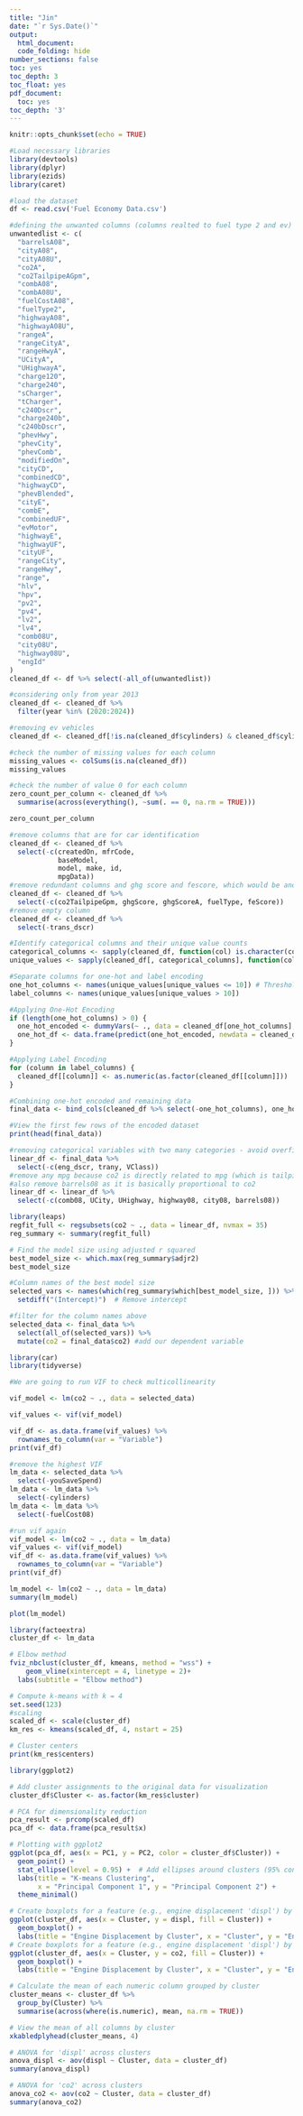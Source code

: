 ```yaml
---
title: "Jin"
date: "`r Sys.Date()`"
output:
  html_document:
  code_folding: hide
number_sections: false
toc: yes
toc_depth: 3
toc_float: yes
pdf_document:
  toc: yes
toc_depth: '3'
---
```


```r
knitr::opts_chunk$set(echo = TRUE)
```

```r
#Load necessary libraries
library(devtools)
library(dplyr)
library(ezids)
library(caret)
```

```r
#load the dataset
df <- read.csv('Fuel Economy Data.csv')
```

```r

#defining the unwanted columns (columns realted to fuel type 2 and ev)
unwantedlist <- c(
  "barrelsA08",
  "cityA08",
  "cityA08U",
  "co2A",
  "co2TailpipeAGpm",
  "combA08",
  "combA08U",
  "fuelCostA08",
  "fuelType2",
  "highwayA08",
  "highwayA08U",
  "rangeA",
  "rangeCityA",
  "rangeHwyA",
  "UCityA",
  "UHighwayA",
  "charge120",
  "charge240",
  "sCharger",
  "tCharger",
  "c240Dscr",
  "charge240b",
  "c240bDscr",
  "phevHwy",
  "phevCity",
  "phevComb",
  "modifiedOn",
  "cityCD",
  "combinedCD",
  "highwayCD",
  "phevBlended",
  "cityE",
  "combE",
  "combinedUF",
  "evMotor",
  "highwayE",
  "highwayUF",
  "cityUF",
  "rangeCity",
  "rangeHwy",
  "range",
  "hlv",
  "hpv",
  "pv2",
  "pv4",
  "lv2",
  "lv4",
  "comb08U",
  "city08U",
  "highway08U",
  "engId"
)
cleaned_df <- df %>% select(-all_of(unwantedlist))

#considering only from year 2013
cleaned_df <- cleaned_df %>%
  filter(year %in% (2020:2024))

#removing ev vehicles
cleaned_df <- cleaned_df[!is.na(cleaned_df$cylinders) & cleaned_df$cylinders != "Electricity",]
```


```r
#check the number of missing values for each column
missing_values <- colSums(is.na(cleaned_df))
missing_values
```


```r
#check the number of value 0 for each column
zero_count_per_column <- cleaned_df %>%
  summarise(across(everything(), ~sum(. == 0, na.rm = TRUE)))

zero_count_per_column
```

```r
#remove columns that are for car identification
cleaned_df <- cleaned_df %>%
  select(-c(createdOn, mfrCode,
            baseModel,
            model, make, id,
            mpgData))
#remove redundant columns and ghg score and fescore, which would be another dependent variable
cleaned_df <- cleaned_df %>%
  select(-c(co2TailpipeGpm, ghgScore, ghgScoreA, fuelType, feScore))
#remove empty column
cleaned_df <- cleaned_df %>%
  select(-trans_dscr)
```



```r
#Identify categorical columns and their unique value counts
categorical_columns <- sapply(cleaned_df, function(col) is.character(col) || is.factor(col))
unique_values <- sapply(cleaned_df[, categorical_columns], function(col) length(unique(col)))

#Separate columns for one-hot and label encoding
one_hot_columns <- names(unique_values[unique_values <= 10]) # Threshold for one-hot encoding
label_columns <- names(unique_values[unique_values > 10])

#Applying One-Hot Encoding
if (length(one_hot_columns) > 0) {
  one_hot_encoded <- dummyVars(~ ., data = cleaned_df[one_hot_columns], fullRank = TRUE)
  one_hot_df <- data.frame(predict(one_hot_encoded, newdata = cleaned_df))
}

#Applying Label Encoding
for (column in label_columns) {
  cleaned_df[[column]] <- as.numeric(as.factor(cleaned_df[[column]]))
}

#Combining one-hot encoded and remaining data
final_data <- bind_cols(cleaned_df %>% select(-one_hot_columns), one_hot_df)

#View the first few rows of the encoded dataset
print(head(final_data))
```

```r
#removing categorical variables with two many categories - avoid overfitting
linear_df <- final_data %>%
  select(-c(eng_dscr, trany, VClass))
#remove any mpg because co2 is directly related to mpg (which is tailpipe CO2 in grams/mile)
#also remove barrels08 as it is basically proportional to co2
linear_df <- linear_df %>%
  select(-c(comb08, UCity, UHighway, highway08, city08, barrels08))
```



```r
library(leaps)
regfit_full <- regsubsets(co2 ~ ., data = linear_df, nvmax = 35)
reg_summary <- summary(regfit_full)
```


```r
# Find the model size using adjusted r squared
best_model_size <- which.max(reg_summary$adjr2)
best_model_size
```

```r
#Column names of the best model size
selected_vars <- names(which(reg_summary$which[best_model_size, ])) %>%
  setdiff("(Intercept)")  # Remove intercept

#filter for the column names above
selected_data <- final_data %>%
  select(all_of(selected_vars)) %>%
  mutate(co2 = final_data$co2) #add our dependent variable

```

```r
library(car)
library(tidyverse)

#We are going to run VIF to check multicollinearity

vif_model <- lm(co2 ~ ., data = selected_data)

vif_values <- vif(vif_model)

vif_df <- as.data.frame(vif_values) %>%
  rownames_to_column(var = "Variable")
print(vif_df)
```

```r
#remove the highest VIF
lm_data <- selected_data %>%
  select(-youSaveSpend)
lm_data <- lm_data %>%
  select(-cylinders)
lm_data <- lm_data %>%
  select(-fuelCost08)

#run vif again
vif_model <- lm(co2 ~ ., data = lm_data)
vif_values <- vif(vif_model)
vif_df <- as.data.frame(vif_values) %>%
  rownames_to_column(var = "Variable")
print(vif_df)
```

```r
lm_model <- lm(co2 ~ ., data = lm_data)
summary(lm_model)

```

```r
plot(lm_model)
```


```r
library(factoextra)
cluster_df <- lm_data

# Elbow method
fviz_nbclust(cluster_df, kmeans, method = "wss") +
    geom_vline(xintercept = 4, linetype = 2)+
  labs(subtitle = "Elbow method")

```

```r
# Compute k-means with k = 4
set.seed(123)
#scaling
scaled_df <- scale(cluster_df)
km_res <- kmeans(scaled_df, 4, nstart = 25)
```



```r
# Cluster centers
print(km_res$centers)


```

```r
library(ggplot2)

# Add cluster assignments to the original data for visualization
cluster_df$Cluster <- as.factor(km_res$cluster)

# PCA for dimensionality reduction
pca_result <- prcomp(scaled_df)
pca_df <- data.frame(pca_result$x)

# Plotting with ggplot2
ggplot(pca_df, aes(x = PC1, y = PC2, color = cluster_df$Cluster)) +
  geom_point() +
  stat_ellipse(level = 0.95) +  # Add ellipses around clusters (95% confidence intervals)
  labs(title = "K-means Clustering",
       x = "Principal Component 1", y = "Principal Component 2") +
  theme_minimal()
```


```r
# Create boxplots for a feature (e.g., engine displacement 'displ') by cluster
ggplot(cluster_df, aes(x = Cluster, y = displ, fill = Cluster)) +
  geom_boxplot() +
  labs(title = "Engine Displacement by Cluster", x = "Cluster", y = "Engine Displacement")
# Create boxplots for a feature (e.g., engine displacement 'displ') by cluster
ggplot(cluster_df, aes(x = Cluster, y = co2, fill = Cluster)) +
  geom_boxplot() +
  labs(title = "Engine Displacement by Cluster", x = "Cluster", y = "Engine Displacement")
```


```r
# Calculate the mean of each numeric column grouped by cluster
cluster_means <- cluster_df %>%
  group_by(Cluster) %>%
  summarise(across(where(is.numeric), mean, na.rm = TRUE))

# View the mean of all columns by cluster
xkabledplyhead(cluster_means, 4)
```


```r
# ANOVA for 'displ' across clusters
anova_displ <- aov(displ ~ Cluster, data = cluster_df)
summary(anova_displ)

# ANOVA for 'co2' across clusters
anova_co2 <- aov(co2 ~ Cluster, data = cluster_df)
summary(anova_co2)
```












